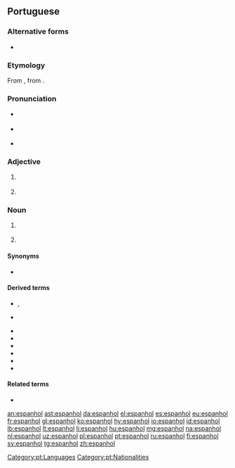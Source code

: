 ==Portuguese==

===Alternative forms===
* {{l|pt|hespanhol}} {{qualifier|obsolete}}

===Etymology===
From {{etyl|ML.|pt}} {{m|la|*Hispaniolus}}, from {{etyl|la|pt}} {{term|hispānus|lang=la}}.

===Pronunciation===
* {{a|Portugal}} {{IPA|/ɨʃpɐˈɲɔɫ/|lang=pt}}
* {{a|Brazil}} {{IPA|/es.pɐ.ɲɔw/|/is-/|/eʃ-/|/iʃ-/|lang=pt}}
* {{hyphenation|es|pa|nhol|lang=pt}}

===Adjective===
{{pt-adj|f=espanhola|pl=espanhóis|fpl=espanholas}}

# {{l|en|Spanish}} {{gloss|of, from or relating to Spain, its people or culture}}
# {{l|en|Spanish}} {{gloss|of or relating to the Spanish language}}

===Noun===
{{pt-noun|m|f=espanhola|pl=espanhóis}}

# {{l|en|Spaniard}} {{gloss|person from Spain}}
# {{label|pt|uncountable}} {{l|en|Spanish}} {{gloss|Romance language spoken in Spain and much of Latin America}}

====Synonyms====
* {{sense|Spanish language}} {{l|pt|castelhano}}

====Derived terms====
* {{l|pt|espanholinho}}, {{l|pt|espanholzinho}} {{qualifier|diminutives}}
* {{l|pt|espanholão}} {{qualifier|augmentatives}}
* {{l|pt|espanglês}}
* {{l|pt|espanholado}}
* {{l|pt|espanholice}}
* {{l|pt|espanholismo}}
* {{l|pt|espanholizar}}
* {{l|pt|portunhol}}

====Related terms====
* {{l|pt|Espanha}}

[[Category:pt:Languages]]
[[Category:pt:Nationalities]]

[[an:espanhol]]
[[ast:espanhol]]
[[da:espanhol]]
[[el:espanhol]]
[[es:espanhol]]
[[eu:espanhol]]
[[fr:espanhol]]
[[gl:espanhol]]
[[ko:espanhol]]
[[hy:espanhol]]
[[io:espanhol]]
[[id:espanhol]]
[[lb:espanhol]]
[[lt:espanhol]]
[[li:espanhol]]
[[hu:espanhol]]
[[mg:espanhol]]
[[na:espanhol]]
[[nl:espanhol]]
[[uz:espanhol]]
[[pl:espanhol]]
[[pt:espanhol]]
[[ru:espanhol]]
[[fi:espanhol]]
[[sv:espanhol]]
[[tg:espanhol]]
[[zh:espanhol]]